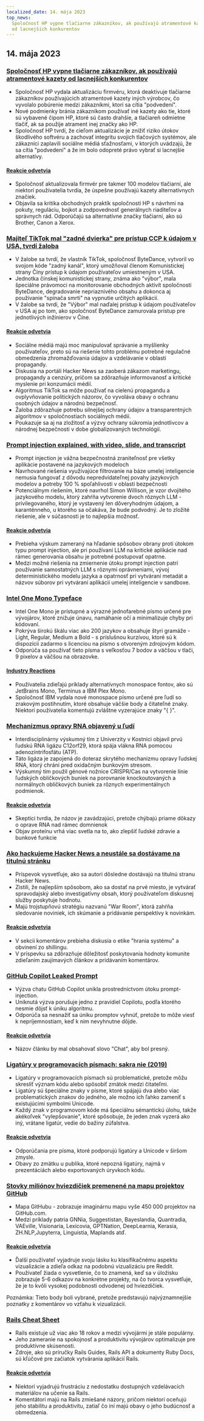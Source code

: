 ```yaml
---
localized_date: 14. mája 2023
top_news:
  Spoločnosť HP vypne tlačiarne zákazníkov, ak používajú atramentové kazety
  od lacnejších konkurentov
---
```




<CallToAction />

<Steps>

## 14. mája 2023

### [Spoločnosť HP vypne tlačiarne zákazníkov, ak používajú atramentové kazety od lacnejších konkurentov](https://www.telegraph.co.uk/money/consumer-affairs/hp-printers-computers-ink-cartridges-rivals/)

- Spoločnosť HP vydala aktualizáciu firmvéru, ktorá deaktivuje tlačiarne zákazníkov používajúcich atramentové kazety iných výrobcov, čo vyvolalo pobúrenie medzi zákazníkmi, ktorí sa cítia "podvedení".
- Nové podmienky bránia zákazníkom používať iné kazety ako tie, ktoré sú vybavené čipom HP, ktoré sú často drahšie, a tlačiareň odmietne tlačiť, ak sa použije atrament inej značky ako HP.
- Spoločnosť HP tvrdí, že cieľom aktualizácie je znížiť riziko útokov škodlivého softvéru a zachovať integritu svojich tlačových systémov, ale zákazníci zaplavili sociálne médiá sťažnosťami, v ktorých uvádzajú, že sa cítia "podvedení" a že im bolo odopreté právo vybrať si lacnejšie alternatívy.

#### [Reakcie odvetvia](http://news.ycombinator.com/item?id=35930518)

- Spoločnosť aktualizovala firmvér pre takmer 100 modelov tlačiarní, ale niektorí používatelia tvrdia, že úspešne používajú kazety alternatívnych značiek.
- Objavila sa kritika obchodných praktík spoločnosti HP s návrhmi na pokuty, reguláciu, bojkot a zodpovednosť generálnych riaditeľov a správnych rád. Odporúčajú sa alternatívne značky tlačiarní, ako sú Brother, Canon a Xerox.

### [Majiteľ TikTok mal "zadné dvierka" pre prístup CCP k údajom v USA, tvrdí žaloba](https://www.businessinsider.com/new-lawsuit-alleges-tiktok-owner-let-ccp-access-user-data-2023-5)

- V žalobe sa tvrdí, že vlastník TikTok, spoločnosť ByteDance, vytvoril vo svojom kóde "zadný kanál", ktorý umožňoval členom Komunistickej strany Číny prístup k údajom používateľov umiestneným v USA.
- Jednotka čínskej komunistickej strany, známa ako "výbor", mala špeciálne právomoci na monitorovanie obchodných aktivít spoločnosti ByteDance, degradovanie nepriaznivého obsahu a dokonca aj používanie "spínača smrti" na vypnutie určitých aplikácií.
- V žalobe sa tvrdí, že "Výbor" mal naďalej prístup k údajom používateľov v USA aj po tom, ako spoločnosť ByteDance zamurovala prístup pre jednotlivých inžinierov v Číne.

#### [Reakcie odvetvia](http://news.ycombinator.com/item?id=35929348)

- Sociálne médiá majú moc manipulovať správanie a myšlienky používateľov, preto sú na riešenie tohto problému potrebné regulačné obmedzenia zhromažďovania údajov a vzdelávanie v oblasti propagandy.
- Diskusia na portáli Hacker News sa zaoberá zákazom marketingu, propagandy a cenzúry, pričom sa zdôrazňuje informovanosť a kritické myslenie pri konzumácii médií.
- Algoritmus TikTok sa môže používať na cielenú propagandu a ovplyvňovanie politických názorov, čo vyvoláva obavy o ochranu osobných údajov a národnú bezpečnosť.
- Žaloba zdôrazňuje potrebu silnejšej ochrany údajov a transparentných algoritmov v spoločnostiach sociálnych médií.
- Poukazuje sa aj na zložitosť a výzvy ochrany súkromia jednotlivcov a národnej bezpečnosti v dobe globalizovaných technológií.

### [Prompt injection explained, with video, slide, and transcript](https://simonwillison.net/2023/May/2/prompt-injection-explained/)

- Prompt injection je vážna bezpečnostná zraniteľnosť pre všetky aplikácie postavené na jazykových modeloch
- Navrhované riešenia využívajúce filtrovanie na báze umelej inteligencie nemusia fungovať z dôvodu nepredvídateľnej povahy jazykových modelov a potreby 100 % spoľahlivosti v oblasti bezpečnosti
- Potenciálnym riešením, ktoré navrhol Simon Willison, je vzor dvojitého jazykového modelu, ktorý zahŕňa vytvorenie dvoch rôznych LLM - privilegovaného, ktorý je vystavený len dôveryhodným údajom, a karanténneho, u ktorého sa očakáva, že bude podvodný. Je to zložité riešenie, ale v súčasnosti je to najlepšia možnosť.

#### [Reakcie odvetvia](http://news.ycombinator.com/item?id=35929122)

- Prebieha výskum zameraný na hľadanie spôsobov obrany proti útokom typu prompt injection, ale pri používaní LLM na kritické aplikácie nad rámec generovania obsahu je potrebné postupovať opatrne.
- Medzi možné riešenia na zmiernenie útoku prompt injection patrí používanie samostatných LLM s rôznymi oprávneniami, vývoj deterministického modelu jazyka a opatrnosť pri vytváraní metadát a názvov súborov pri vytváraní aplikácií umelej inteligencie v sandboxe.

### [Intel One Mono Typeface](https://github.com/intel/intel-one-mono)

- Intel One Mono je prístupné a výrazné jednofarebné písmo určené pre vývojárov, ktoré znižuje únavu, namáhanie očí a minimalizuje chyby pri kódovaní.
- Pokrýva širokú škálu viac ako 200 jazykov a obsahuje štyri gramáže - Light, Regular, Medium a Bold - s príslušnou kurzívou, ktoré sú k dispozícii zadarmo s licenciou na písmo s otvoreným zdrojovým kódom.
- Odporúča sa používať tieto písma s veľkosťou 7 bodov a väčšou v tlači, 9 pixelov a väčšou na obrazovke.

#### [Industry Reactions](http://news.ycombinator.com/item?id=35925124)

- Používatelia zdieľajú príklady alternatívnych monospace fontov, ako sú JetBrains Mono, Terminus a IBM Plex Mono.
- Spoločnosť IBM vydala nové monospace písmo určené pre ľudí so zrakovým postihnutím, ktoré obsahuje väčšie body a čitateľné znaky. Niektorí používatelia komentujú zvláštne vyzerajúce znaky "{ }".

### [Mechanizmus opravy RNA objavený u ľudí](https://phys.org/news/2023-04-hidden-rna-mechanism-humans.html)

- Interdisciplinárny výskumný tím z Univerzity v Kostnici objavil prvú ľudskú RNA ligázu C12orf29, ktorá spája vlákna RNA pomocou adenozíntrifosfátu (ATP).
- Táto ligáza je zapojená do doteraz skrytého mechanizmu opravy ľudskej RNA, ktorý chráni pred oxidačným bunkovým stresom.
- Výskumný tím použil génové nožnice CRISPR/Cas na vytvorenie línie ľudských obličkových buniek na porovnanie knockoutovaných a normálnych obličkových buniek za rôznych experimentálnych podmienok.

#### [Reakcie odvetvia](http://news.ycombinator.com/item?id=35924495)

- Skeptici tvrdia, že názov je zavádzajúci, pretože chýbajú priame dôkazy o oprave RNA nad rámec domnienok
- Objav proteínu vrhá viac svetla na to, ako zlepšiť ľudské zdravie a bunkové funkcie

### [Ako hackujeme Hacker News a neustále sa dostávame na titulnú stránku](https://www.indiehackers.com/post/how-to-hack-hacker-news-and-consistently-hit-the-front-page-56b4a04e12)

- Príspevok vysvetľuje, ako sa autori dôsledne dostávajú na titulnú stranu Hacker News.
- Zistili, že najlepším spôsobom, ako sa dostať na prvé miesto, je vytvárať spravodajský alebo investigatívny obsah, ktorý používateľom diskusnej služby poskytuje hodnotu.
- Majú trojstupňovú stratégiu nazvanú "War Room", ktorá zahŕňa sledovanie noviniek, ich skúmanie a pridávanie perspektívy k novinkám.

#### [Reakcie odvetvia](http://news.ycombinator.com/item?id=35929794)

- V sekcii komentárov prebieha diskusia o etike "hrania systému" a obvinení zo shillingu.
- V príspevku sa zdôrazňuje dôležitosť poskytovania hodnoty komunite zdieľaním zaujímavých článkov a pridávaním komentárov.

### [GitHub Copilot Leaked Prompt](https://simonwillison.net/2023/May/12/github-copilot-chat-leaked-prompt/)

- Výzva chatu GitHub Copilot unikla prostredníctvom útoku prompt-injection.
- Uniknutá výzva porušuje jedno z pravidiel Copilotu, podľa ktorého nesmie dôjsť k úniku algoritmu.
- Odporúča sa nesnažiť sa úniku promptov vyhnúť, pretože to môže viesť k nepríjemnostiam, keď k nim nevyhnutne dôjde.

#### [Reakcie odvetvia](http://news.ycombinator.com/item?id=35924293)

- Názov článku by mal obsahovať slovo "Chat", aby bol presný.

### [Ligatúry v programovacích písmach: sakra nie (2019)](https://practicaltypography.com/ligatures-in-programming-fonts-hell-no.html)

- Ligatúry v programovacích písmach sú problematické, pretože môžu skresliť význam kódu alebo spôsobiť zmätok medzi čitateľmi.
- Ligatúry sú špeciálne znaky v písme, ktoré spájajú dva alebo viac problematických znakov do jedného, ale možno ich ľahko zameniť s existujúcimi symbolmi Unicode.
- Každý znak v programovom kóde má špeciálnu sémantickú úlohu, takže akékoľvek "vylepšovanie", ktoré spôsobuje, že jeden znak vyzerá ako iný, vrátane ligatúr, vedie do bažiny zúfalstva.

#### [Reakcie odvetvia](http://news.ycombinator.com/item?id=35925821)

- Odporúčania pre písma, ktoré podporujú ligatúry a Unicode v širšom zmysle.
- Obavy zo zmätku u publika, ktoré nepozná ligatúry, najmä v prezentáciách alebo exportovaných úryvkoch kódu.

### [Stovky miliónov hviezdičiek premenené na mapu projektov GitHub](https://anvaka.github.io/map-of-github/)

- Mapa GitHubu - zobrazuje imaginárnu mapu vyše 450 000 projektov na GitHub.com.
- Medzi príklady patria GNNia, Suggestistan, Bayeslandia, Quantradia, VAEville, Visionaria, Lexicovia, GPTNation, DeepLearnia, Kerasia, ZH.NLP,Jupyterra, Linguistia, Maplands atď.

#### [Reakcie odvetvia](http://news.ycombinator.com/item?id=35931402)

- Ďalší používateľ vyjadruje svoju lásku ku klasifikačnému aspektu vizualizácie a zdieľa odkaz na podobnú vizualizáciu pre Reddit.
- Používateľ žiada o vysvetlenie, čo to znamená, keď sa v úložisku zobrazuje 5-6 odkazov na konkrétne projekty, na čo tvorca vysvetľuje, že je to kvôli vysokej podobnosti odvodenej od hviezdičiek.

Poznámka: Tieto body boli vybrané, pretože predstavujú najvýznamnejšie poznatky z komentárov vo vzťahu k vizualizácii.

### [Rails Cheat Sheet](https://fly.io/ruby-dispatch/welcome-to-rails-cheat-sheet/)

- Rails existuje už viac ako 18 rokov a medzi vývojármi je stále populárny.
- Jeho zameranie na spokojnosť a produktivitu vývojárov optimalizuje pre produktívne skúsenosti.
- Zdroje, ako sú príručky Rails Guides, Rails API a dokumenty Ruby Docs, sú kľúčové pre začiatok vytvárania aplikácií Rails.

#### [Reakcie odvetvia](http://news.ycombinator.com/item?id=35927813)

- Niektorí vyjadrujú frustráciu z nedostatku dostupných vzdelávacích materiálov na učenie sa Rails.
- Komentátori majú na Rails zmiešané názory, pričom niektorí oceňujú jeho stabilitu a produktivitu, zatiaľ čo iní majú obavy o jeho budúcnosť a obmedzenia.

</Steps>
